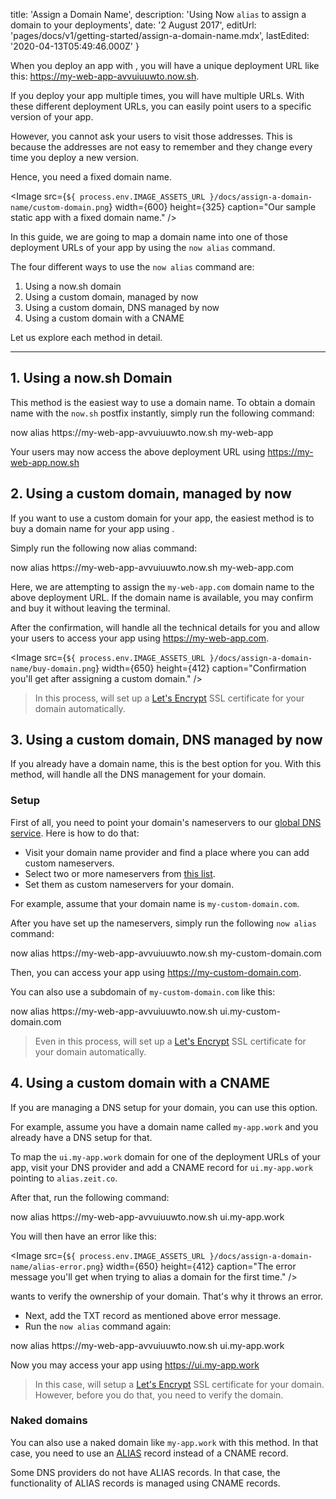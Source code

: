 

  title: 'Assign a Domain Name',
  description: 'Using Now `alias` to assign a domain to your deployments',
  date: '2 August 2017',
  editUrl: 'pages/docs/v1/getting-started/assign-a-domain-name.mdx',
  lastEdited: '2020-04-13T05:49:46.000Z'
}

When you deploy an app with <Now color="000"/>, you will have a unique deployment URL like this: <https://my-web-app-avvuiuuwto.now.sh>.

If you deploy your app multiple times, you will have multiple URLs. With these different deployment URLs, you can easily point users to a specific version of your app.

However, you cannot ask your users to visit those addresses. This is because the addresses are not easy to remember and they change every time you deploy a new version.

Hence, you need a fixed domain name.

<Image
  src={`${
    process.env.IMAGE_ASSETS_URL
  }/docs/assign-a-domain-name/custom-domain.png`}
  width={600}
  height={325}
  caption="Our sample static app with a fixed domain name."
/>

In this guide, we are going to map a domain name into one of those deployment URLs of your app by using the `now alias` command.

The four different ways to use the `now alias` command are:

1. <Link href="#1.-using-a-now.sh-domain">Using a now.sh domain</Link>
2. <Link href="#2.-using-a-custom-domain,-managed-by-now">
     Using a custom domain, managed by now
   </Link>
3. <Link href="#3.-using-a-custom-domain,-dns-managed-by-now">
     Using a custom domain, DNS managed by now
   </Link>
4. <Link href="#4.-using-a-custom-domain-with-a-cname">
     Using a custom domain with a CNAME
   </Link>

Let us explore each method in detail.

---

## 1. Using a now.sh Domain

This method is the easiest way to use a domain name. To obtain a domain name with the `now.sh` postfix instantly, simply run the following command:

<TerminalInput>
  now alias https://my-web-app-avvuiuuwto.now.sh my-web-app
</TerminalInput>

Your users may now access the above deployment URL using <https://my-web-app.now.sh>

## 2. Using a custom domain, managed by now

If you want to use a custom domain for your app, the easiest method is to buy a domain name for your app using <Now color="000"/>.

Simply run the following now alias command:

<TerminalInput>
  now alias https://my-web-app-avvuiuuwto.now.sh my-web-app.com
</TerminalInput>

Here, we are attempting to assign the `my-web-app.com` domain name to the above deployment URL. If the domain name is available, you may confirm and buy it without leaving the terminal.

After the confirmation, <Now color="000"/> will handle all the technical details for you and allow your users to access your app using <https://my-web-app.com>.

<Image
  src={`${
    process.env.IMAGE_ASSETS_URL
  }/docs/assign-a-domain-name/buy-domain.png`}
  width={650}
  height={412}
  caption="Confirmation you'll get after assigning a custom domain."
/>

> In this process, <Now color="000"/> will set up a [Let's Encrypt](https://letsencrypt.org/) SSL certificate for your domain automatically.

## 3. Using a custom domain, DNS managed by now

If you already have a domain name, this is the best option for you. With this method, <Now color="000"/> will handle all the DNS management for your domain.

### Setup

First of all, you need to point your domain's nameservers to our [global DNS service](https://zeit.co/world). Here is how to do that:

- Visit your domain name provider and find a place where you can add custom nameservers.
- Select two or more nameservers from [this list](https://zeit.co/world#get-started).
- Set them as custom nameservers for your domain.

For example, assume that your domain name is `my-custom-domain.com`.

After you have set up the nameservers, simply run the following `now alias` command:

<TerminalInput>
  now alias https://my-web-app-avvuiuuwto.now.sh my-custom-domain.com
</TerminalInput>

Then, you can access your app using <https://my-custom-domain.com>.

You can also use a subdomain of `my-custom-domain.com` like this:

<TerminalInput>
  now alias https://my-web-app-avvuiuuwto.now.sh ui.my-custom-domain.com
</TerminalInput>

> Even in this process, <Now color="000"/> will set up a [Let's Encrypt](https://letsencrypt.org/) SSL certificate for your domain automatically.

## 4. Using a custom domain with a CNAME

If you are managing a DNS setup for your domain, you can use this option.

For example, assume you have a domain name called `my-app.work` and you already have a DNS setup for that.

To map the `ui.my-app.work` domain for one of the deployment URLs of your app, visit your DNS provider and add a CNAME record for `ui.my-app.work` pointing to `alias.zeit.co`.

After that, run the following command:

<TerminalInput>
  now alias https://my-web-app-avvuiuuwto.now.sh ui.my-app.work
</TerminalInput>

You will then have an error like this:

<Image
  src={`${
    process.env.IMAGE_ASSETS_URL
  }/docs/assign-a-domain-name/alias-error.png`}
  width={650}
  height={412}
  caption="The error message you'll get when trying to alias a domain for the first time."
/>

<Now color="000"/> wants to verify the ownership of your domain. That's why it throws an error.

- Next, add the TXT record as mentioned above error message.
- Run the `now alias` command again:

<TerminalInput>
  now alias https://my-web-app-avvuiuuwto.now.sh ui.my-app.work
</TerminalInput>

Now you may access your app using <https://ui.my-app.work>

> In this case, <Now color="000"/> will setup a [Let's Encrypt](https://letsencrypt.org/) SSL certificate for your domain. However, before you do that, you need to verify the domain.

### Naked domains

You can also use a naked domain like `my-app.work` with this method. In that case, you need to use an [ALIAS](https://support.dnsimple.com/articles/alias-record/) record instead of a CNAME record.

Some DNS providers do not have ALIAS records. In that case, the functionality of ALIAS records is managed using CNAME records.

